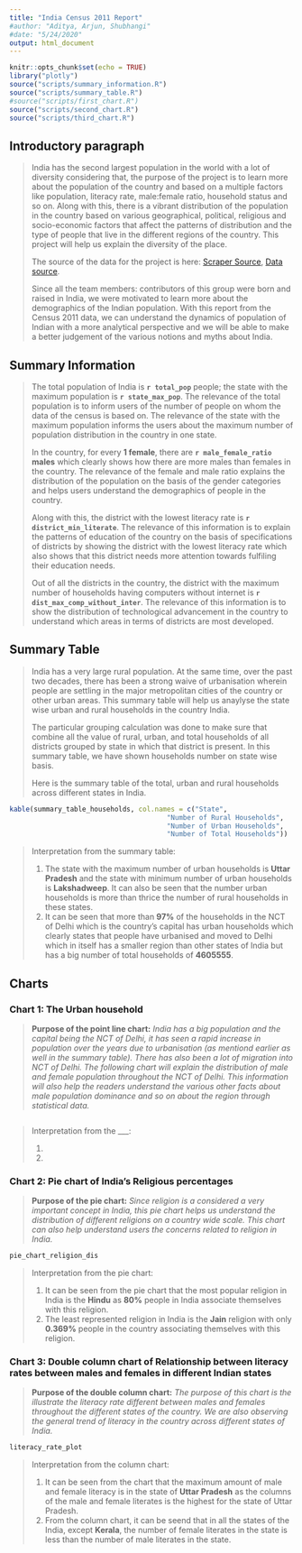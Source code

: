```yaml
---
title: "India Census 2011 Report"
#author: "Aditya, Arjun, Shubhangi"
#date: "5/24/2020"
output: html_document
---
```


```r
knitr::opts_chunk$set(echo = TRUE)
library("plotly")
source("scripts/summary_information.R")
source("scripts/summary_table.R")
#source("scripts/first_chart.R")
source("scripts/second_chart.R")
source("scripts/third_chart.R")
```

## Introductory paragraph
> India has the second largest population in the world with a lot of diversity considering that, the purpose of the project is to learn more about the population of the country and based on a multiple factors like population, literacy rate, male:female ratio, household status and so on. Along with this, there is a vibrant distribution of the population in the country based on various geographical, political, religious and socio-economic factors that affect the patterns of distribution and the type of people that live in the different regions of the country. This project will help us explain the diversity of the place.
>
> The source of the data for the project is here: [Scraper Source](https://github.com/nishusharma1608/India-Census-2011-Analysis), [Data source](http://censusindia.gov.in/2011-Common/CensusData2011.html).
>
> Since all the team members: contributors of this group were born and raised in India, we were motivated to learn more about the demographics of the Indian population.
> With this report from the Census 2011 data, we can understand the dynamics of population of Indian with a more analytical perspective and we will be able to make a better judgement of the various notions and myths about India.

## Summary Information
> The total population of India is **`r total_pop`** people; the state with the maximum population is **`r state_max_pop`**. The relevance of the total population is to inform users of the number of people on whom the data of the census is based on. The relevance of the state with the maximum population informs the users about the maximum number of population distribution in the country in one state.
>
> In the country, for every **1 female**, there are **`r male_female_ratio` males** which clearly shows how there are more males than females in the country. The relevance of the female and male ratio explains the distribution of the population on the basis of the gender categories and helps users understand the demographics of people in the country.
> 
> Along with this, the district with the lowest literacy rate is **`r district_min_literate`**. The relevance of this information is to explain the patterns of education of the country on the basis of specifications of districts by showing the district with the lowest literacy rate which also shows that this district needs more attention towards fulfiling their education needs.
> 
> Out of all the districts in the country, the district with the maximum number of households having computers without internet is **`r dist_max_comp_without_inter`**. The relevance of this information is to show the distribution of technological advancement in the country to understand which areas in terms of districts are most developed.

## Summary Table
>  India has a very large rural population. At the same time, over the past two decades, there has been a strong waive of urbanisation wherein people are settling in the major metropolitan cities of the country or other urban areas. This summary table will help us anaylyse the state wise urban and rural households in the country India.
>
> The particular grouping calculation was done to make sure that combine all the value of rural, urban, and total households of all districts grouped by state in which that district is present. In this summary table, we have shown households number on state wise basis.
>
> Here is the summary table of the total, urban and rural households across different states in India.

```r
kable(summary_table_households, col.names = c("State",
                                       "Number of Rural Households",
                                       "Number of Urban Households",
                                       "Number of Total Households"))
```

> Interpretation from the summary table:
>
> 1. The state with the maximum number of urban households is **Uttar Pradesh** and the state with minimum number of urban households is **Lakshadweep**. It can also be seen that the number urban households is more than thrice the number of rural households in these states.
> 2. It can be seen that more than **97%** of the households in the NCT of Delhi which is the country's capital has urban households which clearly states that people have urbanised and moved to Delhi which in itself has a smaller region than other states of India but has a big number of total households of **4605555**.

## Charts

### Chart 1: The Urban household

> **Purpose of the point line chart:** *India has a big population and the capital being the NCT of Delhi, it has seen a rapid increase in population over the years due to urbanisation (as mentiond earlier as well in the summary table). There has also been a lot of migration into NCT of Delhi. The following chart will explain the distribution of male and female population throughout the NCT of Delhi. This information will also help the readers understand the various other facts about male population dominance and so on about the region through statistical data.* 

```r

```

> Interpretation from the ___:
>
> 1. 
> 2. 

### Chart 2: Pie chart of India's Religious percentages

> **Purpose of the pie chart:** *Since religion is a considered a very important concept in India, this pie chart helps us understand the distribution of different religions on a country wide scale. This chart can also help understand users the concerns related to religion in India.*

```r
pie_chart_religion_dis
```

> Interpretation from the pie chart: 
>
> 1. It can be seen from the pie chart that the most popular religion in India is the **Hindu** as **80%** people in India associate themselves with this religion.
> 2. The least represented religion in India is the **Jain** religion with only **0.369%** people in the country associating themselves with this religion.

### Chart 3: Double column chart of Relationship between literacy rates between males and females in different Indian states

> **Purpose of the double column chart:** *The purpose of this chart is the illustrate the literacy rate different between males and females throughout the different states of the country. We are also observing the general trend of literacy in the country across different states of India.* 

```r
literacy_rate_plot
```

> Interpretation from the column chart:
>
> 1. It can be seen from the chart that the maximum amount of male and female literacy is in the state of **Uttar Pradesh** as the columns of the male and female literates is the highest for the state of Uttar Pradesh.
> 2. From the column chart, it can be seend that in all the states of the India, except **Kerala**, the number of female literates in the state is less than the number of male literates in the state.
